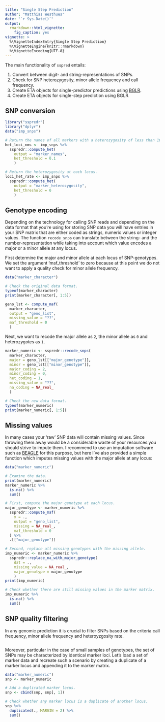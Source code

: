 ```yaml
---
title: "Single Step Prediction"
author: "Matthias Westhues"
date: "`r Sys.Date()`"
output:
  rmarkdown::html_vignette:
    fig_caption: yes
vignette: >
  %\VignetteIndexEntry{Single Step Prediction}
  %\VignetteEngine{knitr::rmarkdown}
  %\VignetteEncoding{UTF-8}
---
```



The main functionality of `sspred` entails:

1.   Convert between digit- and string-representations of SNPs.
2.   Check for SNP heterozygosity, minor allele frequency and call frequency.
3.   Create ETA objects for single-predictor predictions using
     [BGLR](https://github.com/gdlc/BGLR-R).
4.   Create ETA objects for single-step prediction using BGLR.


## SNP conversion
```r
library("sspredr")
library("dplyr")
data("imp_snps")

# Return the names of all markers with a heterozygosity of less than 10%.
het_loci_nms <- imp_snps %>%
  sspredr::compute_het(
    output = "marker_names",
    het_threshold = 0.1
    )
```


```r
# Return the heterozygosity at each locus.
loci_het_rate <- imp_snps %>%
  sspredr::compute_het(
    output = "marker_heterozygosity",
    het_threshold = 0
    )
```


## Genotype encoding
Depending on the technology for calling SNP reads and depending on the data
format that you're using for storing SNP data you will have entries in your
SNP matrix that are either coded as strings, numeric values or integer values.
The function `recode_snps` can translate between the string- and the
number-representation while taking into account which value encodes a major or
a minor allele at any locus.

First determine the major and minor allele at each locus of SNP-genotypes.
We set the argument 'maf_threshold' to zero because at this point we do not
want to apply a quality check for minor allele frequency.

```r
data("marker_character")

# Check the original data format.
typeof(marker_character)
print(marker_character[, 1:5])

geno_lst <- compute_maf(
  marker_character,
  output = "geno_list",
  missing_value = "??",
  maf_threshold = 0
  )
```

Next, we want to recode the major allele as `2`, the minor allele as `0` and
heterozygotes as `1`.

```r
marker_numeric <- sspredr::recode_snps(
  marker_character,
  major = geno_lst[["major_genotype"]],
  minor = geno_lst[["minor_genotype"]],
  major_coding = 2,
  minor_coding = 0,
  het_coding = 1,
  missing_value = "??",
  na_coding = NA_real_
  )

# Check the new data format.
typeof(marker_numeric)
print(marker_numeric[, 1:5])
```


## Missing values
In many cases your 'raw' SNP data will contain missing values.
Since throwing them away would be a considerable waste of your resources you
should strive to impute them.
I recommend to use an imputation software such as
[BEAGLE](https://faculty.washington.edu/browning/beagle/beagle.html) for this
purpose, but here I've also provided a simple function which imputes missing
values with the major allele at any locus:

```r
data("marker_numeric")

# Examine the data.
print(marker_numeric)
marker_numeric %>%
  is.na() %>%
  sum()

# First, compute the major genotype at each locus.
major_genotype <- marker_numeric %>%
  sspredr::compute_maf(
    x = .,
    output = "geno_list",
    missing = NA_real_,
    maf_threshold = 0
  ) %>%
  .[["major_genotype"]]

# Second, replace all missing genotypes with the missing allele.
imp_numeric <- marker_numeric %>%
  sspredr::replace_na_with_major_genotype(
    dat = .,
    missing_value = NA_real_,
    major_genotype = major_genotype
    )
print(imp_numeric)

# Check whether there are still missing values in the marker matrix.
imp_numeric %>%
  is.na() %>%
  sum()
```


## SNP quality filtering
In any genomic prediction it is crucial to filter SNPs based on the criteria
call frequency, minor allele frequency and heteroyzgosity rate.

```r

```




Moreover, particular in the case of small samples of genotypes, the set of SNPs
may be characterized by identical marker loci.
Let's load a set of marker data and recreate such a scenario by creating a
duplicate of a marker locus and appending it to the marker matrix.

```r
data("marker_numeric")
snp <- marker_numeric

# Add a duplicated marker locus.
snp <- cbind(snp, snp[, 1])

# Check whether any marker locus is a duplicate of another locus.
snp %>%
  duplicated(., MARGIN = 2) %>%
  sum()
```


